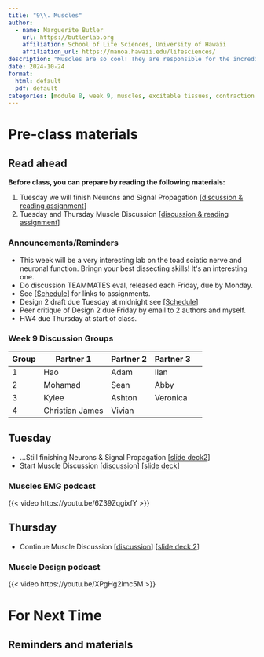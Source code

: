 ```yaml
---
title: "9\\. Muscles"
author:
  - name: Marguerite Butler  
    url: https://butlerlab.org
    affiliation: School of Life Sciences, University of Hawaii
    affiliation_url: https://manoa.hawaii.edu/lifesciences/
description: "Muscles are so cool! They are responsible for the incredible diversity of animal movemements"
date: 2024-10-24
format: 
  html: default 
  pdf: default
categories: [module 8, week 9, muscles, excitable tissues, contraction force, force, velocity, tension, sarcomere, muscle architecture ]
---
```


# Pre-class materials 

::: callout-note
## Read ahead

**Before class, you can prepare by reading the following materials:**

1. Tuesday we will finish Neurons and Signal Propagation \[[discussion & reading assignment](../../discussions/Discussion-Week7-neurons-signal-propagation.pdf)\]
2. Tuesday and Thursday Muscle Discussion \[[discussion & reading assignment](../../discussions/Discussion-Week8-muscle.pdf)\] 
:::

### Announcements/Reminders

-  This week will be a very interesting lab on the toad sciatic nerve and neuronal function. Bringn your best dissecting skills! Itʻs an interesting one. 
-  Do discussion TEAMMATES eval, released each Friday, due by Monday.
-  See \[[Schedule](../../schedule.qmd)\] for links to assignments.
  -  Design 2 draft due Tuesday at midnight see \[[Schedule](../../schedule.qmd)\]
  -  Peer critique of Design 2 due Friday by email to 2 authors and myself. 
  -  HW4 due Thursday at start of class. 

### Week 9 Discussion Groups

| Group | Partner 1 | Partner 2 | Partner 3 |
|----|----|----|----|----|
|1| Hao | Adam| Ilan |
|2| Mohamad | Sean| Abby |
|3| Kylee|Ashton| Veronica |
|4| Christian James | Vivian| 

## Tuesday
 
- ...Still finishing Neurons & Signal Propagation \[[slide deck2](../../powerpoints/6b.Synapses.pdf)\]
- Start Muscle Discussion \[[discussion](../../discussions/Discussion-Week8-muscle.pdf)\] \[[slide deck](../../powerpoints/8.MusclesI.pdf)\]

### Muscles EMG podcast

{{< video https://youtu.be/6Z39ZqgixfY >}}


## Thursday

- Continue Muscle Discussion \[[discussion](../../discussions/Discussion-Week8-muscle.pdf)\] \[[slide deck 2](../../powerpoints/8a.MusclesII.pdf)\]

### Muscle Design podcast 

{{< video https://youtu.be/XPgHg2lmc5M >}}


# For Next Time


::: callout-note
## Reminders and materials

:::


